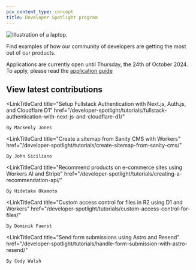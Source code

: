 ```yaml
---
pcx_content_type: concept
title: Developer Spotlight program
---
```



![Illustration of a laptop.](~/assets/images/developer_spotlight/developer_spotlight.png)

Find examples of how our community of developers are getting the most out of our products.

Applications are currently open until Thursday, the 24th of October 2024. To apply, please read the [application guide](/developer-spotlight/application-guide/)

## View latest contributions

<LinkTitleCard
	title="Setup Fullstack Authentication with Next.js, Auth.js, and Cloudflare D1"
	href="/developer-spotlight/tutorials/fullstack-authentication-with-next-js-and-cloudflare-d1/"
>
	By Mackenly Jones
</LinkTitleCard>

<LinkTitleCard
	title="Create a sitemap from Sanity CMS with Workers"
	href="/developer-spotlight/tutorials/create-sitemap-from-sanity-cms/"
>
	By John Siciliano
</LinkTitleCard>

<LinkTitleCard
	title="Recommend products on e-commerce sites using Workers AI and Stripe"
	href="/developer-spotlight/tutorials/creating-a-recommendation-api/"
>
	By Hidetaka Okamoto
</LinkTitleCard>

<LinkTitleCard
	title="Custom access control for files in R2 using D1 and Workers"
	href="/developer-spotlight/tutorials/custom-access-control-for-files/"
>
	By Dominik Fuerst
</LinkTitleCard>

<LinkTitleCard
	title="Send form submissions using Astro and Resend"
	href="/developer-spotlight/tutorials/handle-form-submission-with-astro-resend/"
>
	By Cody Walsh
</LinkTitleCard>

